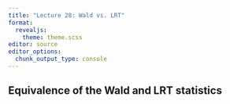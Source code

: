 ```yaml
---
title: "Lecture 28: Wald vs. LRT"
format: 
  revealjs:
    theme: theme.scss
editor: source
editor_options: 
  chunk_output_type: console
---
```


## Equivalence of the Wald and LRT statistics